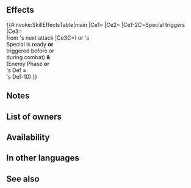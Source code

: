 {{Special
|tagid=SID_竜炎
|intID=4681
|exclusive=0
|canUseWeapon={{WeaponList|Dragonstone}}
|canUseMove={{MoveList|All}}
|cost=500
|cooldown=4
|effect=Boosts damage by 80% of unit's Def and restores 30% of unit's maximum HP when Special triggers.<br><br>If both of the following conditions are met, reduces damage from foe's next attack by 40% during combat:<br>&nbsp;&nbsp;- Unit's or foe's Special is ready, or unit's<br>&nbsp;&nbsp;&nbsp;&nbsp;or foe's Special triggered before or during<br>&nbsp;&nbsp;&nbsp;&nbsp;this combat.<br>&nbsp;&nbsp;- Foe initiates combat or unit's Def ≥ foe's<br>&nbsp;&nbsp;&nbsp;&nbsp;Def-10.<br>(Once per combat; excluding area-of-effect Specials).
|required=Ignis
|properties=random_owner,offensive_special
}}
==Effects==
{{#invoke:SkillEffectsTable|main
|Ce1={{Eft|Damage Boost|80% of {{Tgt|Unit}}'s Def}}
|Ce2={{Eft|Heal|30% of {{Tgt|Unit}}'s max HP}}
|Ce1-2C=Special triggers
|Ce3={{Eft|Damage Reduction|40%}}<br>from {{Tgt|Foe}}'s next attack
|Ce3C=({{Tgt|Unit}} or {{Tgt|Foe}}'s<br>Special is ready '''or'''<br>triggered before or<br>during combat) '''&'''<br>(Enemy Phase '''or'''<br>{{Tgt|Unit}}'s Def ≥<br>{{Tgt|Foe}}'s Def-10)
}}
==Notes==
{{DamageBoost}}
{{CombatHPRecovery}}
{{DamagePercentageReduction}}
{{IfFoeInitiates}}
==List of owners==
{{Skill Hero List}}
{{NoInheritHeroes}}

==Availability==
{{PassiveFocusList}}
{{PassiveDistributionList}}
{{PassiveCombatManualList}}
==In other languages==
{{OtherLanguages
|japanese=
|german=
|spanishEU=
|spanishLA=Llama de dragón
|french=
|italian=
|chineseTW=
|portuguese=
}}
==See also==
{{See also skills|cond=(SCategory='special' AND (Description LIKE '%boosts%damage%of unit_s Def%' OR Description LIKE '%of unit_s max% HP%')) AND (Exclusive='1' AND Name NOT LIKE '%+' AND Properties HOLDS NOT 'arcane')}}
{{Specials Navbox}}